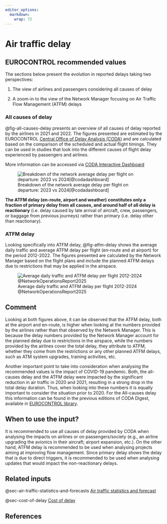 ```yaml
---
editor_options: 
  markdown: 
    wrap: 72
---
```


# Air traffic delay {#sec-air-traffic-delay}

## EUROCONTROL recommended values

The sections below present the evolution in reported delays taking two perspectives:

1.  The view of airlines and passengers considering all causes of delay

2.  A zoom-in to the view of the Network Manager focusing on Air Traffic Flow Management (ATFM) delays

### All causes of delay

@fig-all-causes-delay presents an overview of all causes of delay reported by the 
airlines in 2021 and 2022. The figures presented are estimated by the EUROCONTROL
[Central Office of Delay Analysis (CODA)](https://www.eurocontrol.int/network-performance) and 
are calculated based on the comparison of the scheduled and actual flight timings. They 
can be used in studies that look into the different causes of flight delay experienced 
by passengers and airlines.

More information can be accessed via [CODA Interactive Dashboard]()

![Breakdown of the network average delay per flight on departure: 2023 vs 2024[@codadashboard]](../figures/delay_causes.svg){#fig-all-causes-delay}


**The ATFM delay (en-route, airport and weather) constitutes only a fraction of primary delay from all causes, and around half of all delay is reactionary** 
(i.e. delay caused by late arrival of aircraft, crew, passengers, or baggage 
from previous journeys) rather than primary (i.e. delay other than reactionary).

### ATFM delay

Looking specifically into ATFM delay, @fig-atfm-delay shows the average daily 
traffic and average ATFM delay per flight (en-route and at airport) for the 
period 2012-2022. The figures presented are calculated by the Network Manager 
based on the flight plans and include the planned ATFM delays due to restrictions 
that may be applied in the airspace.

![Average daily traffic and ATFM delay per flight 2012-2024 @NetworkOperationsReport2025](../figures/atfm_delay.png){#fig-atfm-delay}

## Comment

Looking at both figures above, it can be observed that the ATFM delay, both at 
the airport and en-route, is higher when looking at the numbers provided by the 
airlines rather than that observed by the Network Manager. This is because the
delay numbers provided by the Network Manager account for the planned delay due 
to restrictions in the airspace, while the numbers provided by the airlines cover
the total delay, they attribute to ATFM, whether they come from the restrictions
or any other planned ATFM delays, such as ATM system upgrades, training activities, etc.

Another important point to take into consideration when analysing the recommended 
values is the impact of COVID-19 pandemic. Both, the all-causes delay and the 
ATFM delay were impacted by the significant reduction in air traffic in 2020 and 
2021, resulting in a strong drop in the total delay duration. Thus, when looking
into these numbers it is equally important to consider the situation prior to 2020.
For the All-causes delay this information can be found in the previous editions 
of CODA Digest, available in [EUROCONTROL library](https://www.eurocontrol.int/library).


## When to use the input?

It is recommended to use all causes of delay provided by CODA when analysing the 
impacts on airlines or on passengers/society (e.g., an airline upgrading the
avionics in their aircraft; airport expansion, etc.). On the other hand, ATFM 
delay is recommended to be used when analysing projects aiming at improving flow
management. Since primary delay shows the delay that is due to direct triggers, 
it is recommended to be used when analysing updates that would impact the non-reactionary delays.

## Related inputs

@sec-air-traffic-statistics-and-forecasts [Air traffic statistics and forecast](#sec-air-traffic-statistics-and-forecasts)

@sec-cost-of-delay [Cost of delay](#sec-cost-of-delay)

## References
